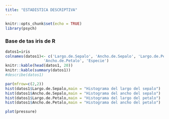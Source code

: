 ```yaml
---
title: "ESTADISTICA DESCRIPTIVA"
---
```


```r
knitr::opts_chunk$set(echo = TRUE)
library(psych)
```

###   Base de tas iris de R

```r
datos1=iris
colnames(datos1)<- c('Largo.de.Sepalo', 'Ancho.de.Sepalo', 'Largo.de.Petalo',
                 'Ancho.de.Petalo', 'Especie')
knitr::kable(head(datos1, 20))
knitr::kable(summary(datos1))
#describe(datos1)

par(mfrow=c(2,2))
hist(datos1$Largo.de.Sepalo,main = "Histograma del largo del sepalo")
hist(datos1$Ancho.de.Sepalo,main = "Histograma del ancho del sepalo")
hist(datos1$Largo.de.Petalo,main = "Histograma del largo del petalo")
hist(datos1$Ancho.de.Petalo,main = "Histograma del ancho del petalo")
```



```r
plot(pressure)
```

